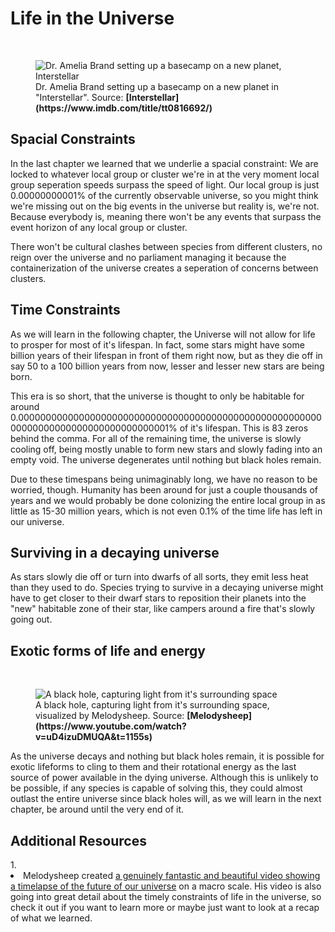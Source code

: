 
# Life in the Universe

<ReadingTime duration="3" />
<AudioPlayer ident="life" />

<br/>
<figure>
<Image src={require(".//../../../resources/images/interstellar.png")} alt="Dr. Amelia Brand setting up a basecamp on a new planet, Interstellar" />
<figcaption style={{ color: "rgb(156, 156, 156)", fontSize: "14px", marginTop: "2px" }}>Dr. Amelia Brand setting up a basecamp on a new planet in "Interstellar". Source: <strong>[Interstellar](https://www.imdb.com/title/tt0816692/)</strong></figcaption>
</figure>

## Spacial Constraints
In the last chapter we learned that we underlie a spacial constraint: We are locked to whatever local group or cluster we're in at the very moment local group seperation speeds surpass the speed of light. Our local group is just 0.00000000001% of the currently observable universe, so you might think we're missing out on the big events in the universe but reality is, we're not. Because everybody is, meaning there won't be any events that surpass the event horizon of any local group or cluster.

There won't be cultural clashes between species from different clusters, no reign over the universe and no parliament managing it because the containerization of the universe creates a seperation of concerns between clusters.

## Time Constraints
As we will learn in the following chapter, the Universe will not allow for life to prosper for most of it's lifespan. In fact, some stars might have some billion years of their lifespan in front of them right now, but as they die off in say 50 to a 100 billion years from now, lesser and lesser new stars are being born. 

This era is so short, that the universe is thought to only be habitable for around 0.000000000000000000000000000000000000000000000000000000000000000000000000000000000001% of it's lifespan. This is 83 zeros behind the comma. For all of the remaining time, the universe is slowly cooling off, being mostly unable to form new stars and slowly fading into an empty void. The universe degenerates until nothing but black holes remain. 

Due to these timespans being unimaginably long, we have no reason to be worried, though. Humanity has been around for just a couple thousands of years and we would probably be done colonizing the entire local group in as little as 15-30 million years, which is not even 0.1% of the time life has left in our universe.

## Surviving in a decaying universe
As stars slowly die off or turn into dwarfs of all sorts, they emit less heat than they used to do. Species trying to survive in a decaying universe might have to get closer to their dwarf stars to reposition their planets into the "new" habitable zone of their star, like campers around a fire that's slowly going out.

## Exotic forms of life and energy

<br/>
<figure>
<Image src={require(".//../../../resources/images/blackholes.png")} alt="A black hole, capturing light from it's surrounding space" />
<figcaption style={{ color: "rgb(156, 156, 156)", fontSize: "14px", marginTop: "2px" }}>A black hole, capturing light from it's surrounding space, visualized by Melodysheep. Source: <strong>[Melodysheep](https://www.youtube.com/watch?v=uD4izuDMUQA&t=1155s)</strong></figcaption>
</figure>

As the universe decays and nothing but black holes remain, it is possible for exotic lifeforms to cling to them and their rotational energy as the last source of power available in the dying universe. Although this is unlikely to be possible, if any species is capable of solving this, they could almost outlast the entire universe since black holes will, as we will learn in the next chapter, be around until the very end of it.


<SaveArticleSection article="future-life"/>

## Additional Resources
<AdditionalResources>
  <div>
    <span>1. </span><li>Melodysheep created <a href="https://www.youtube.com/watch?v=uD4izuDMUQA" target="_blank">a genuinely fantastic and beautiful video showing a timelapse of the future of our universe</a> on a macro scale. His video is also going into great detail about the timely constraints of life in the universe, so check it out if you want to learn more or maybe just want to look at a recap of what we learned.</li>
  </div>
</AdditionalResources>


<Analytics />